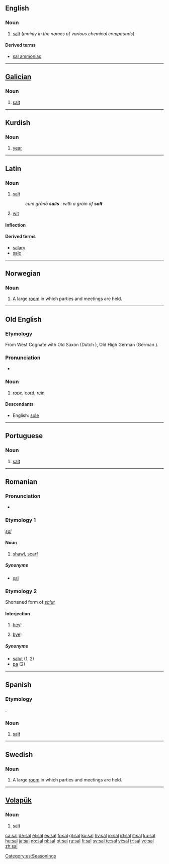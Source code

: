 {{see|Sal|şal}}
==English==

===Noun===
{{en-noun|-}}

# {{context|chemistry|obsolete}} [[salt]] (''mainly in the names of various chemical compounds'')

====Derived terms====
*[[sal ammoniac]]

----

==[[Galician]]==

===Noun===
{{infl|gl|noun}}

# [[salt]]

----

==Kurdish==

===Noun===
{{infl|tr|noun|gender=f}}

# [[year]]

----

==Latin==

===Noun===
{{infl|la|noun|head=sāl|g=m}}

# [[salt]]
#: ''cum grānō '''salis''''' : ''with a grain of '''salt'''''
# [[wit]]

====Inflection====
{{ladecl3}}
{{la-decl-3rd|M|sāl|sal}}

====Derived terms====
*[[salary]]
*[[salo]]

----

==Norwegian==

===Noun===
{{no-noun-m1|sal}}

# A large [[room]] in which parties and meetings are held.

----

==Old English==

===Etymology===
From West {{Ger.|ang}} Cognate with Old Saxon {{term|sel|sēl}} (Dutch {{term|zeel|lang=nl}}), Old High German {{term|seil|lang=goh}} (German {{term|Seil|lang=de}}).

===Pronunciation===
*{{IPA|/sɑːl/}}

===Noun===
{{infl|ang|noun|head=sāl|g=m|plural|sālas}}

# [[rope]], [[cord]], [[rein]]

====Descendants====
*English: [[sole]]

----

==Portuguese==

===Noun===
{{infl|pt|noun}}

# [[salt]]

----

==Romanian==

===Pronunciation===
*{{IPA|[sal]|lang=ro}}

===Etymology 1===
{{Turk.|ro}} ''[[#Turkish|sal]]''

====Noun====
{{ro-noun|gend=n|pl=saluri}}

# {{rare|lang=ro}} [[shawl]], [[scarf]]

=====Synonyms=====
*[[şal]]

===Etymology 2===
Shortened form of ''[[salut]]''

====Interjection====
{{infl|ro|interjection|head=sal!}}

# {{informal|lang=ro}} [[hey]]!
# {{informal|lang=ro}} [[bye]]!

=====Synonyms=====
*[[salut]] (1, 2)
*[[pa]] (2)

----

==Spanish==

===Etymology===
{{L.|es}} {{term|sal|lang=la}}.

===Noun===
{{es-noun-f|pl=sales}}

# [[salt]]

[[Category:es:Seasonings]]

----

==Swedish==
{{sv-noun|gender=Common|sal|salen|salar|salarna|sals|salens|salars|salarnas}}

===Noun===
{{infl|sv|noun}}

# A large [[room]] in which parties and meetings are held.

----

==[[Volapük]]==

===Noun===
{{infl|vo|noun}}

# [[salt]]

[[ca:sal]]
[[de:sal]]
[[el:sal]]
[[es:sal]]
[[fr:sal]]
[[gl:sal]]
[[ko:sal]]
[[hy:sal]]
[[io:sal]]
[[id:sal]]
[[it:sal]]
[[ku:sal]]
[[hu:sal]]
[[ja:sal]]
[[no:sal]]
[[pl:sal]]
[[pt:sal]]
[[ru:sal]]
[[fi:sal]]
[[sv:sal]]
[[te:sal]]
[[vi:sal]]
[[tr:sal]]
[[vo:sal]]
[[zh:sal]]